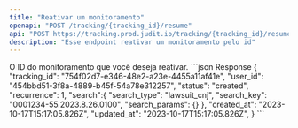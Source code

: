 ```yaml
---
title: "Reativar um monitoramento"
openapi: "POST /tracking/{tracking_id}/resume"
api: "POST https://tracking.prod.judit.io/tracking/{tracking_id}/resume"
description: "Esse endpoint reativar um monitoramento pelo id"
---
```


<ParamField path="tracking_id" type="string" required>
    O ID do monitoramento que você deseja reativar.
</ParamField>

<ResponseExample>
    ```json Response
    {
        "tracking_id": "754f02d7-e346-48e2-a23e-4455a11af41e",
        "user_id": "454bbd51-3f8a-4889-b45f-54a78e312257",
        "status": "created",
        "recurrence": 1,
        "search":{
          "search_type": "lawsuit_cnj",
          "search_key": "0001234-55.2023.8.26.0100",
          "search_params":  {}
        },
        "created_at": "2023-10-17T15:17:05.826Z",
        "updated_at": "2023-10-17T15:17:05.826Z",
    }
    ```
</ResponseExample>

